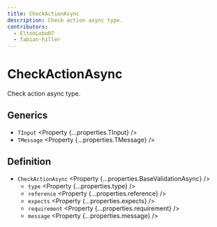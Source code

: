 ```yaml
---
title: CheckActionAsync
description: Check action async type.
contributors:
  - EltonLobo07
  - fabian-hiller
---
```



# CheckActionAsync

Check action async type.

## Generics

- `TInput` <Property {...properties.TInput} />
- `TMessage` <Property {...properties.TMessage} />

## Definition

- `CheckActionAsync` <Property {...properties.BaseValidationAsync} />
  - `type` <Property {...properties.type} />
  - `reference` <Property {...properties.reference} />
  - `expects` <Property {...properties.expects} />
  - `requirement` <Property {...properties.requirement} />
  - `message` <Property {...properties.message} />
